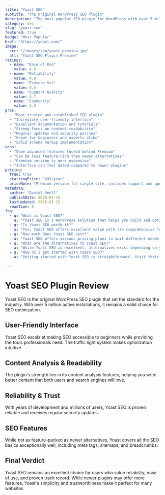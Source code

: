 ```yaml
---
title: "Yoast SEO"
subtitle: "The Original WordPress SEO Plugin"
description: "The most popular SEO plugin for WordPress with over 5 million active installations. Trusted by millions of websites worldwide for reliable SEO optimization."
category: seo
slug: "yoast-seo"
featured: true
badge: "Most Popular"
href: "https://yoast.com/"
image:
  src: "/images/seo/yoast-preview.jpg"
  alt: "Yoast SEO Plugin Preview"
ratings:
  - name: "Ease of Use"
    value: 4.8
  - name: "Reliability"
    value: 4.9
  - name: "Feature Set"
    value: 4.5
  - name: "Support Quality"
    value: 4.7
  - name: "Community"
    value: 4.9
pros:
  - "Most trusted and established SEO plugin"
  - "Incredibly user-friendly interface"
  - "Excellent documentation and tutorials"
  - "Strong focus on content readability"
  - "Regular updates and security patches"
  - "Great for beginners and experts alike"
  - "Solid schema markup implementation"
cons:
  - "Some advanced features locked behind Premium"
  - "Can be less feature-rich than newer alternatives"
  - "Premium version is more expensive"
  - "Interface can feel dated compared to newer plugins"
pricing:
  free: true
  startingPrice: "$99/year"
  priceNote: "Premium version for single site, includes support and updates"
metadata:
  author: "Daniel Snell"
  publishDate: 2025-01-15
  lastUpdated: 2025-01-15
  readTime: 8
faq:
  - q: "What is Yoast SEO?"
    a: "Yoast SEO is a WordPress solution that helps you build and optimize your website with powerful features and excellent performance."
  - q: "Is Yoast SEO worth it?"
    a: "Yes, Yoast SEO offers excellent value with its comprehensive feature set, regular updates, and reliable support. It's a solid investment for serious WordPress users."
  - q: "How much does Yoast SEO cost?"
    a: "Yoast SEO offers various pricing plans to suit different needs. Check their official website for current pricing and special offers."
  - q: "What are the alternatives to Yoast SEO?"
    a: "While Yoast SEO is excellent, alternatives exist depending on your specific needs. Consider your requirements for features, budget, and ease of use when comparing options."
  - q: "How do I get started with Yoast SEO?"
    a: "Getting started with Yoast SEO is straightforward. Visit their official website, choose a plan that fits your needs, and follow their setup documentation or tutorials."

---
```


# Yoast SEO Plugin Review

Yoast SEO is the original WordPress SEO plugin that set the standard for the industry. With over 5 million active installations, it remains a solid choice for SEO optimization.

## User-Friendly Interface

Yoast SEO excels at making SEO accessible to beginners while providing the tools professionals need. The traffic light system makes optimization intuitive.

## Content Analysis & Readability

The plugin's strength lies in its content analysis features, helping you write better content that both users and search engines will love.

## Reliability & Trust

With years of development and millions of users, Yoast SEO is proven reliable and receives regular security updates.

## SEO Features

While not as feature-packed as newer alternatives, Yoast covers all the SEO basics exceptionally well, including meta tags, sitemaps, and breadcrumbs.

## Final Verdict

Yoast SEO remains an excellent choice for users who value reliability, ease of use, and proven track record. While newer plugins may offer more features, Yoast's simplicity and trustworthiness make it perfect for many websites.